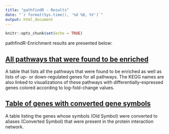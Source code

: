 ```yaml
---
title: "pathfindR - Results"
date: "`r format(Sys.time(), '%d %B, %Y')`"
output: html_document
---
```


```r
knitr::opts_chunk$set(echo = TRUE)
```

pathfindR-Enrichment results are presented below:

## [All pathways that were found to be enriched](./all_pathways.html)
A table that lists all the pathways that were found to be enriched as well as lists of up- or down-regulated genes for all pathways. The KEGG names are also linked to visualizations of these pathways with differentially-expressed genes colored according to log-fold-change values.

## [Table of genes with converted gene symbols](./genes_table.html)
A table listing the genes whose symbols (Old Symbol) were converted to aliases (Converted Symbol) that were present in the protein interaction network.
